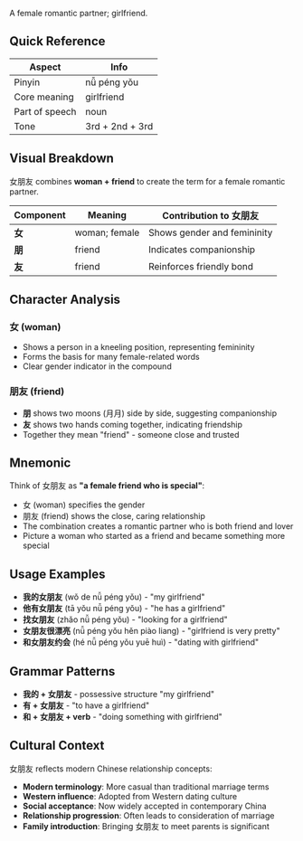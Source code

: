 A female romantic partner; girlfriend.

## Quick Reference

| Aspect         | Info            |
| -------------- | --------------- |
| Pinyin         | nǚ péng yǒu     |
| Core meaning   | girlfriend      |
| Part of speech | noun            |
| Tone           | 3rd + 2nd + 3rd |

## Visual Breakdown

女朋友 combines **woman + friend** to create the term for a female romantic partner.

| Component | Meaning       | Contribution to 女朋友      |
| --------- | ------------- | --------------------------- |
| **女**    | woman; female | Shows gender and femininity |
| **朋**    | friend        | Indicates companionship     |
| **友**    | friend        | Reinforces friendly bond    |

## Character Analysis

### 女 (woman)

- Shows a person in a kneeling position, representing femininity
- Forms the basis for many female-related words
- Clear gender indicator in the compound

### 朋友 (friend)

- **朋** shows two moons (月月) side by side, suggesting companionship
- **友** shows two hands coming together, indicating friendship
- Together they mean "friend" - someone close and trusted

## Mnemonic

Think of 女朋友 as **"a female friend who is special"**:

- 女 (woman) specifies the gender
- 朋友 (friend) shows the close, caring relationship
- The combination creates a romantic partner who is both friend and lover
- Picture a woman who started as a friend and became something more special

## Usage Examples

- **我的女朋友** (wǒ de nǚ péng yǒu) - "my girlfriend"
- **他有女朋友** (tā yǒu nǚ péng yǒu) - "he has a girlfriend"
- **找女朋友** (zhǎo nǚ péng yǒu) - "looking for a girlfriend"
- **女朋友很漂亮** (nǚ péng yǒu hěn piào liang) - "girlfriend is very pretty"
- **和女朋友约会** (hé nǚ péng yǒu yuē huì) - "dating with girlfriend"

## Grammar Patterns

- **我的 + 女朋友** - possessive structure "my girlfriend"
- **有 + 女朋友** - "to have a girlfriend"
- **和 + 女朋友 + verb** - "doing something with girlfriend"

## Cultural Context

女朋友 reflects modern Chinese relationship concepts:

- **Modern terminology**: More casual than traditional marriage terms
- **Western influence**: Adopted from Western dating culture
- **Social acceptance**: Now widely accepted in contemporary China
- **Relationship progression**: Often leads to consideration of marriage
- **Family introduction**: Bringing 女朋友 to meet parents is significant
